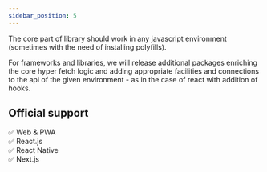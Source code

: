 ```yaml
---
sidebar_position: 5
---
```


The core part of library should work in any javascript environment (sometimes with the need of installing polyfills).

For frameworks and libraries, we will release additional packages enriching the core hyper fetch logic and adding
appropriate facilities and connections to the api of the given environment - as in the case of react with addition of
hooks.

## Official support

<div>✅ Web & PWA</div>
<div>✅ React.js</div>
<div>✅ React Native</div>
<div>✅ Next.js</div>
